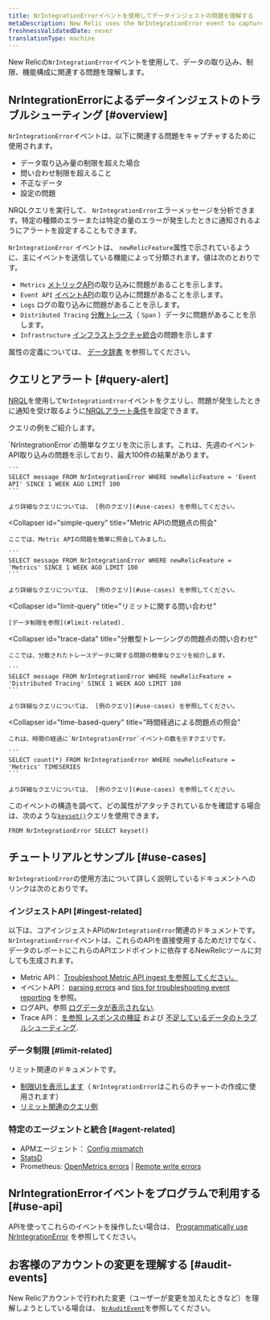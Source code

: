 ```yaml
---
title: NrIntegrationErrorイベントを使用してデータインジェストの問題を理解する
metaDescription: New Relic uses the NrIntegrationError event to capture problems with data ingest and limits.
freshnessValidatedDate: never
translationType: machine
---
```


New Relicの`NrIntegrationError`イベントを使用して、データの取り込み、制限、機能構成に関連する問題を理解します。

## NrIntegrationErrorによるデータインジェストのトラブルシューティング [#overview]

`NrIntegrationError`イベントは、以下に関連する問題をキャプチャするために使用されます。

* データ取り込み量の制限を超えた場合
* 問い合わせ制限を超えること
* 不正なデータ
* 設定の問題

NRQLクエリを実行して、 `NrIntegrationError`エラーメッセージを分析できます。特定の種類のエラーまたは特定の量のエラーが発生したときに通知されるようにアラートを設定することもできます。

`NrIntegrationError` イベントは、 `newRelicFeature`属性で示されているように、主にイベントを送信している機能によって分類されます。値は次のとおりです。

* `Metrics` [メトリックAPI](/docs/telemetry-data-platform/ingest-apis/metric-api/introduction-metric-api)の取り込みに問題があることを示します。
* `Event API` [イベントAPI](/docs/telemetry-data-platform/ingest-apis/introduction-event-api)の取り込みに問題があることを示します。
* `Logs` ログの取り込みに問題があることを示します。
* `Distributed Tracing` [分散トレース](/docs/distributed-tracing/concepts/introduction-distributed-tracing)（ `Span` ）データに問題があることを示します。
* `Infrastructure` [インフラストラクチャ統合](/docs/infrastructure/infrastructure-integrations/get-started/introduction-infrastructure-integrations/)の問題を示します

属性の定義については、 [データ辞書](/attribute-dictionary/?event=NrIntegrationError) を参照してください。

## クエリとアラート [#query-alert]

[NRQL](/docs/query-your-data/nrql-new-relic-query-language/get-started/introduction-nrql-new-relics-query-language)を使用して`NrIntegrationError`イベントをクエリし、問題が発生したときに通知を受け取るように[NRQLアラート条件](/docs/alerts-applied-intelligence/new-relic-alerts/alert-conditions/nrql-alert-conditions)を設定できます。

クエリの例をご紹介します。

<CollapserGroup>
  <Collapser
    id="simple-query"
    title="イベントAPIの問題点の照会"
  >
    `NrIntegrationError`の簡単なクエリを次に示します。これは、先週のイベントAPI取り込みの問題を示しており、最大100件の結果があります。

    ```
    SELECT message FROM NrIntegrationError WHERE newRelicFeature = 'Event API' SINCE 1 WEEK AGO LIMIT 100
    ```

    より詳細なクエリについては、 [例のクエリ](#use-cases) を参照してください。
  </Collapser>

  <Collapser
    id="simple-query"
    title="Metric APIの問題点の照会"
  >
    ここでは、Metric APIの問題を簡単に照会してみました。

    ```
    SELECT message FROM NrIntegrationError WHERE newRelicFeature = 'Metrics' SINCE 1 WEEK AGO LIMIT 100
    ```

    より詳細なクエリについては、 [例のクエリ](#use-cases) を参照してください。
  </Collapser>

  <Collapser
    id="limit-query"
    title="リミットに関する問い合わせ"
  >
    [データ制限を参照](#limit-related).
  </Collapser>

  <Collapser
    id="trace-data"
    title="分散型トレーシングの問題点の問い合わせ"
  >
    ここでは、分散されたトレースデータに関する問題の簡単なクエリを紹介します。

    ```
    SELECT message FROM NrIntegrationError WHERE newRelicFeature = 'Distributed Tracing' SINCE 1 WEEK AGO LIMIT 100
    ```

    より詳細なクエリについては、 [例のクエリ](#use-cases) を参照してください。
  </Collapser>

  <Collapser
    id="time-based-query"
    title="時間経過による問題点の照会"
  >
    これは、時間の経過に`NrIntegrationError`イベントの数を示すクエリです。

    ```
    SELECT count(*) FROM NrIntegrationError WHERE newRelicFeature = 'Metrics' TIMESERIES
    ```

    より詳細なクエリについては、 [例のクエリ](#use-cases) を参照してください。
  </Collapser>
</CollapserGroup>

このイベントの構造を調べて、どの属性がアタッチされているかを確認する場合は、次のような[`keyset()`](/docs/query-your-data/nrql-new-relic-query-language/get-started/nrql-syntax-clauses-functions/#keyset)クエリを使用できます。

```
FROM NrIntegrationError SELECT keyset()
```

## チュートリアルとサンプル [#use-cases]

`NrIntegrationError`の使用方法について詳しく説明しているドキュメントへのリンクは次のとおりです。

### インジェストAPI [#ingest-related]

以下は、コアインジェストAPIの`NrIntegrationError`関連のドキュメントです。`NrIntegrationError`イベントは、これらのAPIを直接使用するためだけでなく、データのレポートにこれらのAPIエンドポイントに依存するNewRelicツールに対しても生成されます。

* Metric API： [Troubleshoot Metric API ingest を参照してください。](/docs/telemetry-data-platform/ingest-apis/metric-api/troubleshoot-nrintegrationerror-events)
* イベントAPI： [parsing errors](/docs/telemetry-data-platform/ingest-apis/introduction-event-api/#errors-parsing) and [tips for troubleshooting event reporting](/docs/telemetry-data-platform/ingest-apis/introduction-event-api/#nrIntegration) を参照。
* ログAPI。参照 [ログデータが表示されない](/docs/logs/log-management/troubleshooting/no-log-data-appears-ui).
* Trace API： [を参照 レスポンスの検証](/docs/distributed-tracing/trace-api/trace-api-general-requirements-limits/#response-validation) および [不足しているデータのトラブルシューティング](/docs/apm/distributed-tracing/trace-api/troubleshooting-missing-trace-api-data).

### データ制限 [#limit-related]

リミット関連のドキュメントです。

* [制限UIを表示します](/docs/telemetry-data-platform/manage-data/view-system-limits)（ `NrIntegrationError`はこれらのチャートの作成に使用されます）
* [リミット関連のクエリ例](/docs/telemetry-data-platform/manage-data/query-limits)

### 特定のエージェントと統合 [#agent-related]

* APMエージェント： [Config mismatch](/docs/agents/manage-apm-agents/troubleshooting/agent-nrintegrationerrors-appear-insights)
* [StatsD](/docs/integrations/host-integrations/host-integrations-list/statsd-monitoring-integration-version-2)
* Prometheus: [OpenMetrics errors](/docs/integrations/prometheus-integrations/troubleshooting/rate-limit-errors-prometheus-integration) \| [Remote write errors](/docs/integrations/prometheus-integrations/install-configure-remote-write/remote-write-errors-error-messages)

## NrIntegrationErrorイベントをプログラムで利用する [#use-api]

APIを使ってこれらのイベントを操作したい場合は、 [Programmatically use NrIntegrationError](/docs/telemetry-data-platform/ingest-apis/metric-api/troubleshoot-nrintegrationerror-events/#programmatically-retrieve-nrintegrationerror-events) を参照してください。

## お客様のアカウントの変更を理解する [#audit-events]

New Relicアカウントで行われた変更（ユーザーが変更を加えたときなど）を理解しようとしている場合は、 [`NrAuditEvent`](/docs/telemetry-data-platform/understand-data/event-data/nrauditevent-event-data-query-examples)を参照してください。